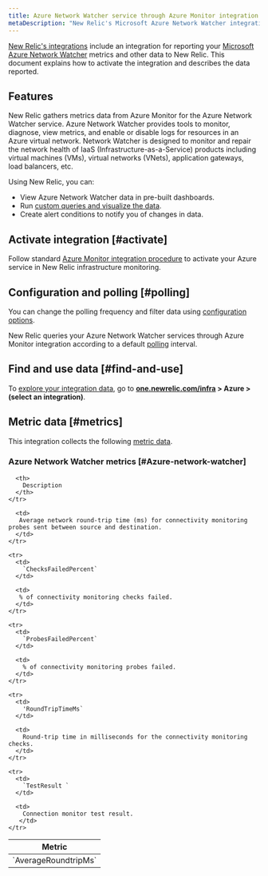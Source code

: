 ```yaml
---
title: Azure Network Watcher service through Azure Monitor integration
metaDescription: "New Relic's Microsoft Azure Network Watcher integration: what data it reports and how to enable it."
---
```


[New Relic's integrations](/docs/infrastructure/integrations-getting-started/getting-started/introduction-infrastructure-integrations) include an integration for reporting your [Microsoft Azure Network Watcher](https://azure.microsoft.com/en-us/products/network-watcher/) metrics and other data to New Relic. This document explains how to activate the integration and describes the data reported.

## Features

New Relic gathers metrics data from Azure Monitor for the Azure Network Watcher service. Azure Network Watcher provides tools to monitor, diagnose, view metrics, and enable or disable logs for resources in an Azure virtual network. Network Watcher is designed to monitor and repair the network health of IaaS (Infrastructure-as-a-Service) products including virtual machines (VMs), virtual networks (VNets), application gateways, load balancers, etc.

Using New Relic, you can:

* View Azure Network Watcher data in pre-built dashboards.
* Run [custom queries and visualize the data](/docs/infrastructure/integrations-getting-started/getting-started/use-integration-data-new-relic-insights).
* Create alert conditions to notify you of changes in data.

## Activate integration [#activate]

Follow standard [Azure Monitor integration procedure](/docs/infrastructure/microsoft-azure-integrations/azure-integrations-list/azure-monitor) to activate your Azure service in New Relic infrastructure monitoring.

## Configuration and polling [#polling]

You can change the polling frequency and filter data using [configuration options](/docs/infrastructure/microsoft-azure-integrations/azure-integrations-list/azure-monitor/#settings).

New Relic queries your Azure Network Watcher services through Azure Monitor integration according to a default [polling](/docs/infrastructure/microsoft-azure-integrations/azure-integrations-list/azure-monitor/#settings) interval.

## Find and use data [#find-and-use]

To [explore your integration data](/docs/infrastructure/integrations/find-use-infrastructure-integration-data), go to **[one.newrelic.com/infra](https://one.newrelic.com/infra) > Azure > (select an integration)**.

## Metric data [#metrics]

This integration collects the following [metric data](/docs/infrastructure/integrations-getting-started/getting-started/understand-integration-data-data-types#metric).

### Azure Network Watcher metrics [#Azure-network-watcher]

<table>
  <thead>
    <tr>
      <th style={{ width: "300px" }}>
        Metric
      </th>

      <th>
        Description
      </th>
    </tr>
  </thead>

  <tbody>
    <tr>
      <td>
        `AverageRoundtripMs`
      </td>

      <td>
       Average network round-trip time (ms) for connectivity monitoring probes sent between source and destination.
      </td>
    </tr>

    <tr>
      <td>
        `ChecksFailedPercent`
      </td>

      <td>
       % of connectivity monitoring checks failed.
      </td>
    </tr>

    <tr>
      <td>
        `ProbesFailedPercent`
      </td>

      <td>
        % of connectivity monitoring probes failed.
      </td>
    </tr>

    <tr>
      <td>
        'RoundTripTimeMs`
      </td>

      <td>
        Round-trip time in milliseconds for the connectivity monitoring checks.
      </td>
    </tr>

    <tr>
      <td>
        `TestResult	`
      </td>

      <td>
        Connection monitor test result.
       </td>
    </tr>
  </tbody>
</table>
